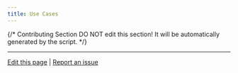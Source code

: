 ```yaml
---
title: Use Cases
---
```


{/*
Contributing Section
DO NOT edit this section!
It will be automatically generated by the script.
*/}

---

[Edit this page](https://github.com/langgenius/dify-docs/edit/main/en/learn-more/use-cases/README.mdx) | [Report an issue](https://github.com/langgenius/dify-docs/issues/new?template=docs.yml)

